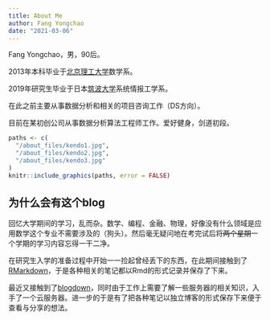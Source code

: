 ```yaml
---
title: About Me
author: Fang Yongchao
date: "2021-03-06"
---
```


Fang Yongchao，男，90后。

2013年本科毕业于[北京理工大学](https://www.bit.edu.cn/)数学系。

2019年研究生毕业于日本[筑波大学](https://www.tsukuba.ac.jp/)系统情报工学系。

在此之前主要从事数据分析和相关的项目咨询工作（DS方向）。

目前在某初创公司从事数据分析算法工程师工作。爱好健身，剑道初段。

```r
paths <- c(
  "/about_files/kendo1.jpg",
  "/about_files/kendo2.jpg",
  "/about_files/kendo3.jpg"
)
knitr::include_graphics(paths, error = FALSE)
```

## 为什么会有这个blog

回忆大学期间的学习，乱而杂。数学、编程、金融、物理，好像没有什么领域是应用数学这个专业不需要涉及的（狗头）。然后毫无疑问地在考完试后将~~两个星期~~一个学期的学习内容忘得一干二净。

在研究生入学的准备过程中开始一一捡起曾经丢下的东西，在此期间接触到了[RMarkdown](https://github.com/rstudio/rmarkdown)，于是各种相关的笔记都以Rmd的形式记录并保存了下来。

最近又接触到了[blogdown](https://github.com/rstudio/blogdown)，同时由于工作上需要了解一些服务器的相关知识，入手了一个云服务器。进一步的于是有了把各种笔记以独立博客的形式保存下来便于查看与分享的想法。


